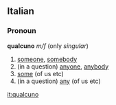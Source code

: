 ==Italian==
===Pronoun===
'''qualcuno''' ''m/f'' (only ''singular'')
#[[someone]], [[somebody]]
#(in a question) [[anyone]], [[anybody]]
#[[some]] (of us etc)
#(in a question) [[any]] (of us etc)

[[it:qualcuno]]
